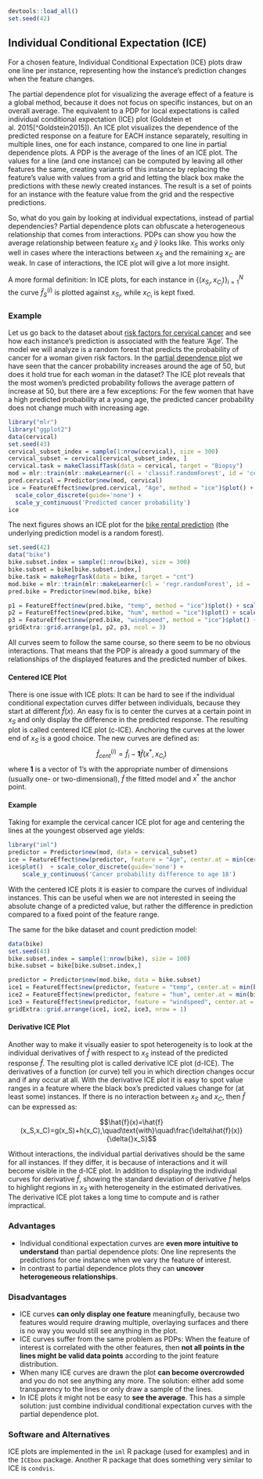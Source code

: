 ```r
devtools::load_all()
set.seed(42)
```

## Individual Conditional Expectation (ICE) {#ice}

For a chosen feature, Individual Conditional Expectation (ICE) plots draw one line per instance, representing how the instance's prediction changes when the feature changes. 

The partial dependence plot for visualizing the average effect of a feature is a global method, because it does not focus on specific instances, but on an overall average.
The equivalent to a PDP for local expectations is called individual conditional expectation (ICE) plot (Goldstein et al. 2015[^Goldstein2015]).
An ICE plot visualizes the dependence of the predicted response on a feature for EACH instance separately, resulting in multiple lines, one for each instance, compared to one line in partial dependence plots.
A PDP is the average of the lines of an ICE plot.
The values for a line (and one instance) can be computed by leaving all other features the same, creating variants of this instance by replacing the feature's value with values from a grid and letting the black box make the predictions with these newly created instances.
The result is a set of points for an instance with the feature value from the grid and the respective predictions.

So, what do you gain by looking at individual expectations, instead of partial dependencies?
Partial dependence plots can obfuscate a heterogeneous relationship that comes from interactions.
PDPs can show you how the average relationship between feature $x_S$ and $\hat{y}$ looks like.
This works only well in cases where the interactions between $x_S$ and the remaining $x_C$ are weak.
In case of interactions, the ICE plot will give a lot more insight.

A more formal definition:
In ICE plots, for each instance in $\{(x_{S_i},x_{C_i})\}_{i=1}^N$ the curve $\hat{f}_S^{(i)}$ is plotted against $x_{S_i}$, while $x_{C_i}$ is kept fixed.

### Example
Let us go back to the dataset about [risk factors for cervical cancer](#cervical) and see how each instance's prediction is associated with the feature 'Age'.
The model we will analyze is a random forest that predicts the probability of cancer for a woman given risk factors.
In the [partial dependence plot](#pdp) we have seen that the cancer probability increases around the age of 50, but does it hold true for each woman in the dataset?
The ICE plot reveals that the most women's predicted probability follows the average pattern of increase at 50, but there are a few exceptions:
For the few women that have a high predicted probability at a young age, the predicted cancer probability does not change much with increasing age.

```r
library("mlr")
library("ggplot2")
data(cervical)
set.seed(43)
cervical_subset_index = sample(1:nrow(cervical), size = 300)
cervical_subset = cervical[cervical_subset_index, ]
cervical.task = makeClassifTask(data = cervical, target = "Biopsy")
mod = mlr::train(mlr::makeLearner(cl = 'classif.randomForest', id = 'cervical-rf', predict.type = 'prob'), cervical.task)
pred.cervical = Predictor$new(mod, cervical)
ice = FeatureEffect$new(pred.cervical, "Age", method = "ice")$plot() + 
  scale_color_discrete(guide='none') + 
  scale_y_continuous('Predicted cancer probability')
ice
```

The next figures shows an ICE plot for the [bike rental prediction](#bike-data) (the underlying prediction model is a random forest).

```r
set.seed(42)
data("bike")
bike.subset.index = sample(1:nrow(bike), size = 300)
bike.subset = bike[bike.subset.index,]
bike.task = makeRegrTask(data = bike, target = "cnt")
mod.bike = mlr::train(mlr::makeLearner(cl = 'regr.randomForest', id = 'bike-rf'), bike.task)
pred.bike = Predictor$new(mod.bike, bike)

p1 = FeatureEffect$new(pred.bike, "temp", method = "ice")$plot() + scale_x_continuous("Temperature")
p2 = FeatureEffect$new(pred.bike, "hum", method = "ice")$plot() + scale_x_continuous("Humidity") + scale_y_continuous("")
p3 = FeatureEffect$new(pred.bike, "windspeed", method = "ice")$plot() + scale_x_continuous("Windspeed")+ scale_y_continuous("")
gridExtra::grid.arrange(p1, p2, p3, ncol = 3)
```

All curves seem to follow the same course, so there seem to be no obvious interactions.
That means that the PDP is already a good summary of the relationships of the displayed features and the predicted number of bikes.




#### Centered ICE Plot
There is one issue with ICE plots:
It can be hard to see if the individual conditional expectation curves differ between individuals, because they start at different $\hat{f}(x)$.
An easy fix is to center the curves at a certain point in $x_S$ and only display the difference in the predicted response.
The resulting plot is called centered ICE plot (c-ICE).
Anchoring the curves at the lower end of $x_S$ is a good choice.
The new curves are defined as:
$$\hat{f}_{cent}^{(i)}=\hat{f}_i-\mathbf{1}\hat{f}(x^{\text{*}},x_{C_i})$$
where $\mathbf{1}$ is a vector of 1's with the appropriate number of dimensions (usually one- or two-dimensional), $\hat{f}$ the fitted model and $x^{\text{*}}$ the anchor point.

#### Example
Taking for example the cervical cancer ICE plot for age and centering the lines at the youngest observed age yields:

```r
library("iml")
predictor = Predictor$new(mod, data = cervical_subset)
ice = FeatureEffect$new(predictor, feature = "Age", center.at = min(cervical_subset$Age), method = "pdp+ice")
ice$plot()  + scale_color_discrete(guide='none') +
    scale_y_continuous('Cancer probability difference to age 18')
```

With the centered ICE plots it is easier to compare the curves of individual instances.
This can be useful when we are not interested in seeing the absolute change of a predicted value, but rather the difference in prediction compared to a fixed point of the feature range.

The same for the bike dataset and count prediction model:

```r
data(bike)
set.seed(43)
bike.subset.index = sample(1:nrow(bike), size = 100)
bike.subset = bike[bike.subset.index,]

predictor = Predictor$new(mod.bike, data = bike.subset)
ice1 = FeatureEffect$new(predictor, feature = "temp", center.at = min(bike$temp), method = "pdp+ice")$plot() 
ice2 = FeatureEffect$new(predictor, feature = "hum", center.at = min(bike$hum), method = "pdp+ice")$plot() 
ice3 = FeatureEffect$new(predictor, feature = "windspeed", center.at = min(bike$windspeed), method = "pdp+ice")$plot() 
gridExtra::grid.arrange(ice1, ice2, ice3, nrow = 1)
```

#### Derivative ICE Plot
Another way to make it visually easier to spot heterogeneity is to look at the individual derivatives of $\hat{f}$ with respect to $x_S$ instead of the predicted response $\hat{f}$.
The resulting plot is called derivative ICE plot (d-ICE).
The derivatives of a function (or curve) tell you in which direction changes occur and if any occur at all.
With the derivative ICE plot it is easy to spot value ranges in a feature where the black box's predicted values change for (at least some) instances.
If there is no interaction between $x_S$ and $x_C$, then $\hat{f}$ can be expressed as:

$$\hat{f}(x)=\hat{f}(x_S,x_C)=g(x_S)+h(x_C),\quad\text{with}\quad\frac{\delta\hat{f}(x)}{\delta{}x_S}$$

Without interactions, the individual partial derivatives should be the same for all instances.
If they differ, it is because of interactions and it will become visible in the d-ICE plot.
In addition to displaying the individual curves for derivative $\hat{f}$, showing the standard deviation of derivative $\hat{f}$ helps to highlight regions in $x_S$ with heterogeneity in the estimated derivatives.
The derivative ICE plot takes a long time to compute and is rather impractical.


### Advantages
- Individual conditional expectation curves are **even more intuitive to understand** than partial dependence plots: One line represents the predictions for one instance when we vary the feature of interest. 
- In contrast to partial dependence plots they can **uncover heterogeneous relationships**.

### Disadvantages 
- ICE curves **can only display one feature** meaningfully, because two features would require drawing multiple, overlaying surfaces and there is no way you would still see anything in the plot.
- ICE curves suffer from the same problem as PDPs: 
When the feature of interest is correlated with the other features, then **not all points in the lines might be valid data points** according to the joint feature distribution. 
- When many ICE curves are drawn the plot **can become overcrowded** and you do not see anything any more. 
The solution: either add some transparency to the lines or only draw a sample of the lines.
- In ICE plots it might not be easy to **see the average**. 
This has a simple solution: just combine individual conditional expectation curves with the partial dependence plot.

### Software and Alternatives

ICE plots are implemented in the `iml` R package (used for examples) and in the `ICEbox` package.
Another R package that does something very similar to ICE is `condvis`.



